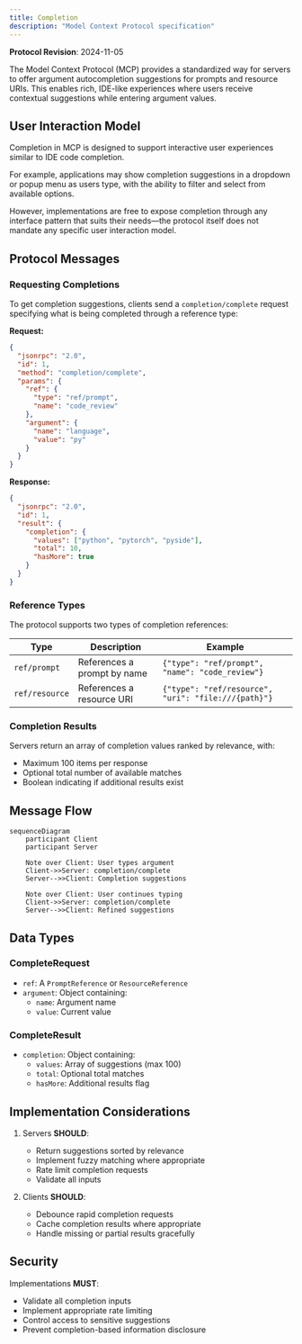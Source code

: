 ```yaml
---
title: Completion
description: "Model Context Protocol specification"
---
```

<Note>**Protocol Revision**: 2024-11-05</Note>

The Model Context Protocol (MCP) provides a standardized way for servers to offer
argument autocompletion suggestions for prompts and resource URIs. This enables rich,
IDE-like experiences where users receive contextual suggestions while entering argument
values.

## User Interaction Model

Completion in MCP is designed to support interactive user experiences similar to IDE code
completion.

For example, applications may show completion suggestions in a dropdown or popup menu as
users type, with the ability to filter and select from available options.

However, implementations are free to expose completion through any interface pattern that
suits their needs&mdash;the protocol itself does not mandate any specific user
interaction model.

## Protocol Messages

### Requesting Completions

To get completion suggestions, clients send a `completion/complete` request specifying
what is being completed through a reference type:

**Request:**

```json
{
  "jsonrpc": "2.0",
  "id": 1,
  "method": "completion/complete",
  "params": {
    "ref": {
      "type": "ref/prompt",
      "name": "code_review"
    },
    "argument": {
      "name": "language",
      "value": "py"
    }
  }
}
```

**Response:**

```json
{
  "jsonrpc": "2.0",
  "id": 1,
  "result": {
    "completion": {
      "values": ["python", "pytorch", "pyside"],
      "total": 10,
      "hasMore": true
    }
  }
}
```

### Reference Types

The protocol supports two types of completion references:

| Type           | Description                 | Example                                             |
| -------------- | --------------------------- | --------------------------------------------------- |
| `ref/prompt`   | References a prompt by name | `{"type": "ref/prompt", "name": "code_review"}`     |
| `ref/resource` | References a resource URI   | `{"type": "ref/resource", "uri": "file:///{path}"}` |

### Completion Results

Servers return an array of completion values ranked by relevance, with:

- Maximum 100 items per response
- Optional total number of available matches
- Boolean indicating if additional results exist

## Message Flow

```mermaid
sequenceDiagram
    participant Client
    participant Server

    Note over Client: User types argument
    Client->>Server: completion/complete
    Server-->>Client: Completion suggestions

    Note over Client: User continues typing
    Client->>Server: completion/complete
    Server-->>Client: Refined suggestions
```

## Data Types

### CompleteRequest

- `ref`: A `PromptReference` or `ResourceReference`
- `argument`: Object containing:
  - `name`: Argument name
  - `value`: Current value

### CompleteResult

- `completion`: Object containing:
  - `values`: Array of suggestions (max 100)
  - `total`: Optional total matches
  - `hasMore`: Additional results flag

## Implementation Considerations

1. Servers **SHOULD**:

   - Return suggestions sorted by relevance
   - Implement fuzzy matching where appropriate
   - Rate limit completion requests
   - Validate all inputs

2. Clients **SHOULD**:
   - Debounce rapid completion requests
   - Cache completion results where appropriate
   - Handle missing or partial results gracefully

## Security

Implementations **MUST**:

- Validate all completion inputs
- Implement appropriate rate limiting
- Control access to sensitive suggestions
- Prevent completion-based information disclosure

